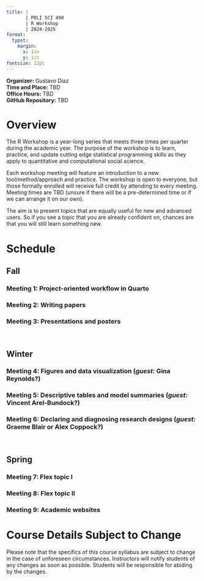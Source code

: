 ```yaml
---
title: |
       | POLI SCI 490
       | R Workshop
       | 2024-2025
format: 
  typst:
    margin:
      x: 1in
      y: 1in
fontsize: 12pt
---
```


```{=typst} 
#show link: set text(blue)
```

<!-- Remember double space for line skip -->
**Organizer:** Gustavo Diaz  
**Time and Place:**  TBD  
**Office Hours:** TBD  
**GitHub Repository:** TBD


# Overview

The R Workshop is a year-long series that meets three times per quarter during the academic year. The purpose of the workshop is to learn, practice, and update cutting edge statistical programming skills as they apply to quantitative and computational social science.

Each workshop meeting will feature an introduction to a new tool/method/approach and practice. The workshop is open to everyone, but those formally enrolled will receive full credit by attending to every meeting. Meeting times are TBD (unsure if there will be a pre-determined time or if we can arrange it on our own).

The aim is to present topics that are equally useful for new and advanced users. So if you see a topic that you are already confident on, chances are that you will still learn something new.

# Schedule

## Fall

### Meeting 1: Project-oriented workflow in Quarto

### Meeting 2: Writing papers

### Meeting 3: Presentations and posters

&nbsp;

## Winter

### Meeting 4: Figures and data visualization (*guest:* Gina Reynolds?)

### Meeting 5: Descriptive tables and model summaries (*guest:* Vincent Arel-Bundock?)

### Meeting 6: Declaring and diagnosing research designs (*guest:* Graeme Blair or Alex Coppock?)

&nbsp;

## Spring

### Meeting 7: Flex topic I

### Meeting 8: Flex topic II

### Meeting 9: Academic websites

# Course Details Subject to Change

Please note that the specifics of this course syllabus are subject to change in the case of unforeseen circumstances. Instructors will notify students of any changes as soon as possible. Students will be responsible for abiding by the changes.
